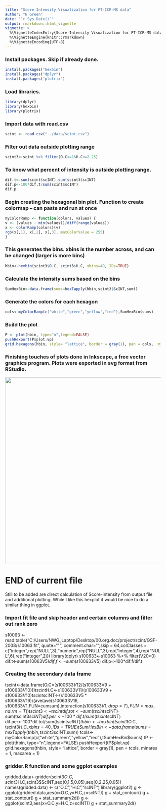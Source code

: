 ```yaml
---
title: "Score-Intensity Visualization for FT-ICR-MS data"
author: "N Green"
date: "`r Sys.Date()`"
output: rmarkdown::html_vignette
vignette: >
  %\VignetteIndexEntry{Score-Intensity Visualization for FT-ICR-MS data}
  %\VignetteEngine{knitr::rmarkdown}
  %\VignetteEncoding{UTF-8}
---
```


### Install packages. Skip if already done.
```r
install.packages("hexbin")
install.packages("dplyr")
install.packages("plotrix")
```

### Load libraries.
```r
library(dplyr)
library(hexbin)
library(plotrix)
```

### Import data with read.csv  
```r
scint <- read.csv("../data/scint.csv")
```

### Filter out data outside plotting range
```r
scint3<-scint %>% filter(O.C<=1&H.C<=2.25)
```

### To know what percent of intensity is outside plotting range.
```r
dif.t<-sum(scint$scINT)-sum(scint3$scINT)
dif.p<-100*dif.t/sum(scint$scINT)
dif.p
```

### Begin creating the hexagonal bin plot. Function to create colormap -- can paste and run at once
```r
myColorRamp <- function(colors, values) {
v <- (values - min(values))/diff(range(values))
x <- colorRamp(colors)(v)
rgb(x[,1], x[,2], x[,3], maxColorValue = 255)
}
```

### This generates the bins.  xbins is the number across, and can be changed (larger is more bins) 
```r
hbin<-hexbin(scint3$O.C, scint3$H.C, xbins=40, IDs=TRUE)
```

### Calculate the intensity sums based on the bins
```r
SumHexBin<-data.frame(sums=hexTapply(hbin,scint3$ScINT,sum))
```

### Generate the colors for each hexagon
```r
cols<-myColorRamp(c("white","green","yellow","red"),SumHexBin$sums)
```

### Build the plot
```r
P <- plot(hbin, type="n",legend=FALSE)
pushHexport(P$plot.vp)
grid.hexagons(hbin, style= "lattice", border = gray(1), pen = cols,  minarea = 1, maxarea = 1)
```


### Finishing touches of plots done in Inkscape, a free vector graphics program. Plots were exported in svg format from RStudio.
<img src="../export/rplot01.png" width="600">



# END of current file
Still to be added are direct calculation of Score-intensity from output file and additional plotting.  While I like this hexplot it would be nice to do a similar thing in ggplot.  


### Import fit file and skip header and certain columns and filter out rank zero

s10063 <- read.table("C:/Users/NWG_Laptop/Desktop/00.org.doc/project/scint/GSF-2008/s10063.fit", quote="\"", comment.char="",skip = 64,colClasses = c("integer",rep("NULL",3),"numeric",rep("NULL",3),rep("integer",4),rep("NULL",6),rep("integer",2)))
library(dplyr)
s100633<-s10063 %>% filter(V20>0)
dif.t<-sum(s10063$V5)
dif.f<-sum(s100633$V5)
dif.p<-100*dif.f/dif.t
 
### Creating the secondary data frame

tscint<-data.frame(O.C=(s100633$V12 / (s100633$V9 + s100633$V10)))
tscint$H.C<-s100633$V11 / (s100633$V9 + s100633$V10)
tscint$scINT<-(s100633$V5*s100633$V19)/(ave(ave(s100633$V19,s100633$V1,FUN=cumsum),interaction(s100633$V1,drop=T),FUN=max,na.rm=T))
tscint3<-tscint %>% filter(O.C<=1&H.C<=2.25)
dif.tot<-sum(tscint$scINT)-sum(tscint3$scINT)
dif.per<-100*dif.t/sum(tscint$scINT)
dif.per<-100*dif.tot/sum(tscint$scINT)
thbin<-hexbin(tscint3$O.C, tscint3$H.C, xbins=40, IDs=TRUE)
tSumHexBin<-data.frame(sums=hexTapply(thbin,tscint3$scINT,sum))
tcols<-myColorRamp(c("white","green","yellow","red"),tSumHexBin$sums)
tP <- plot(thbin, type="n",legend=FALSE)
pushHexport(tP$plot.vp)
grid.hexagons(thbin, style= "lattice", border = gray(1), pen = tcols,  minarea = 1, maxarea = 1)

### gridder.R function and some ggplot examples

gridded.data<-gridder(scint3$O.C,scint3$H.C,scint3$ScINT,seq(0,1.5,0.05),seq(0,2.25,0.05))
names(gridded.data) <- c("O.C","H.C","scINT")
library(ggplot2)
g <- ggplot(gridded.data,aes(x=O.C,y=H.C,z=scINT))
g + stat_contour()
g + stat_contour()
g + stat_summary2d()
g <- ggplot(scint3,aes(x=O.C,y=H.C,z=scINT))
g + stat_summary2d()


